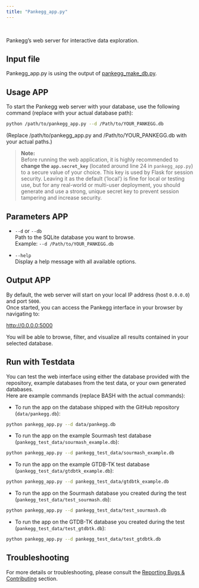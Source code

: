 ```yaml
---
title: "Pankegg_app.py"
---
```

<br>

Pankegg's web server for interactive data exploration.

## Input file

Pankegg_app.py is using the output of [pankegg_make_db.py](Pankegg_make_db.qmd). 

## Usage APP

To start the Pankegg web server with your database, use the following command (replace with your actual database path):

```bash
python /path/to/pankegg_app.py --d /Path/to/YOUR_PANKEGG.db
```
(Replace /path/to/pankegg_app.py and /Path/to/YOUR_PANKEGG.db with your actual paths.)

> **Note:**  
> Before running the web application, it is highly recommended to **change the `app.secret_key`** (located around line 24 in `pankegg_app.py`) to a secure value of your choice.
This key is used by Flask for session security. Leaving it as the default ('local') is fine for local or testing use, but for any real-world or multi-user deployment, you should generate and use a strong, unique secret key to prevent session tampering and increase security.

## Parameters APP

- `--d` or `--db`  
Path to the SQLite database you want to browse.  
Example: `--d /Path/to/YOUR_PANKEGG.db`

- `--help`  
Display a help message with all available options.

## Output APP

By default, the web server will start on your local IP address (host `0.0.0.0`) and port `5000`.  
Once started, you can access the Pankegg interface in your browser by navigating to:

[http://0.0.0.0:5000](http://0.0.0.0:5000)

You will be able to browse, filter, and visualize all results contained in your selected database.

## Run with Testdata


You can test the web interface using either the database provided with the repository, example databases from the test data, or your own generated databases.  
Here are example commands (replace BASH with the actual commands):

- To run the app on the database shipped with the GitHub repository (`data/pankegg.db`):

```bash
python pankegg_app.py --d data/pankegg.db
```

- To run the app on the example Sourmash test database (`pankegg_test_data/sourmash_example.db`):

```bash
python pankegg_app.py --d pankegg_test_data/sourmash_example.db
```

- To run the app on the example GTDB-TK test database (`pankegg_test_data/gtdbtk_example.db`):

```bash
python pankegg_app.py --d pankegg_test_data/gtdbtk_example.db
```

- To run the app on the Sourmash database you created during the test (`pankegg_test_data/test_sourmash.db`):

```bash
python pankegg_app.py --d pankegg_test_data/test_sourmash.db
```

- To run the app on the GTDB-TK database you created during the test (`pankegg_test_data/test_gtdbtk.db`):

```bash
python pankegg_app.py --d pankegg_test_data/test_gtdbtk.db
```

## Troubleshooting

For more details or troubleshooting, please consult the [Reporting Bugs & Contributing](reporting_bugs.qmd) section.
